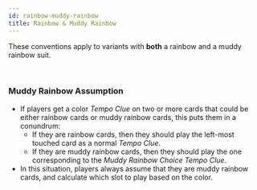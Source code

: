 ```yaml
---
id: rainbow-muddy-rainbow
title: Rainbow & Muddy Rainbow
---
```


These conventions apply to variants with **both** a rainbow and a muddy rainbow suit.

<br />

### Muddy Rainbow Assumption

- If players get a color _Tempo Clue_ on two or more cards that could be either rainbow cards or muddy rainbow cards, this puts them in a conundrum:
  - If they are rainbow cards, then they should play the left-most touched card as a normal _Tempo Clue_.
  - If they are muddy rainbow cards, then they should play the one corresponding to the _Muddy Rainbow Choice Tempo Clue_.
- In this situation, players always assume that they are muddy rainbow cards, and calculate which slot to play based on the color.
